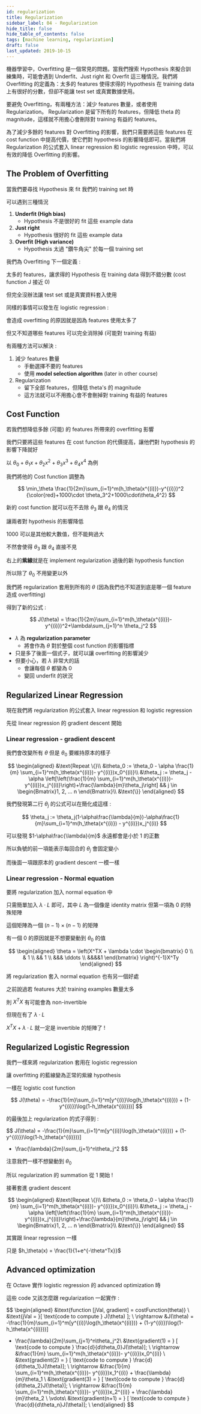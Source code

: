 ```yaml
---
id: regularization
title: Regularization
sidebar_label: 04 - Regularization
hide_title: false
hide_table_of_contents: false
tags: [machine learning, regularization]
draft: false
last_updated: 2019-10-15
---
```


機器學習中，Overfitting 是一個常見的問題。當我們搜索 Hypothesis 來擬合訓練集時，可能會遇到 Underfit、Just right 和 Overfit 這三種情況。我們將 Overfitting 的定義為：太多的 features 使得求得的 Hypothesis 在 training data 上有很好的分數，但卻不能讓 test set 或真實數據使用。

要避免 Overfitting，有兩種方法：減少 features 數量，或者使用 Regularization。 Regularization 是留下所有的 features，但降低 theta 的 magnitude，這樣就不用擔心會刪除對 training 有益的 features。

為了減少多餘的 features 對 Overfitting 的影響，我們只需要將這些 features 在 cost function 中提高代價，使它們對 hypothesis 的影響降低即可。當我們將 Regularization 的公式套入 linear regression 和 logistic regression 中時，可以有效的降低 Overfitting 的影響。

## The Problem of Overfitting

當我們要尋找 Hypothesis 來 fit 我們的 training set 時

可以遇到三種情況

<fig
  src="/img/learning/machine-learning/04-regularization/linear_regression_overfitting.png"
  caption="Linear Regression Overfitting"
/>

1. **Underfit \(High bias\)**
   - Hypothesis 不是很好的 fit 這些 example data
2. **Just right**
   - Hypothesis 很好的 fit 這些 example data
3. **Overfit \(High variance\)**
   - Hypothesis 太過 "鑽牛角尖" 於每一個 training set

我們為 Overfitting 下一個定義 :

太多的 features，讓求得的 Hypothesis 在 training data 得到不錯分數 \(cost function J 接近 0\)

但完全沒辦法讓 test set 或是真實資料套入使用

同樣的事情可以發生在 logistic regression :

<fig
  src="/img/learning/machine-learning/04-regularization/logistic_regression_overfitting.png"
  caption="Logistic Regression Overfitting"
/>

會造成 overfitting 的原因就是因為 features 使用太多了

但又不知道哪些 features 可以完全消除掉 \(可能對 training 有益\)

有兩種方法可以解決 :

1. 減少 features 數量
   - 手動選擇不要的 features
   - 使用 **model selection algorithm** \(later in other course\)
2. Regularization
   - 留下全部 features，但降低 theta's 的 magnitude
   - 這方法就可以不用擔心會不會刪掉對 training 有益的 features

## Cost Function

若我們想降低多餘 \(可能\) 的 features 所帶來的 overfitting 影響

我們只要將這些 features 在 cost function 的代價提高，讓他們對 hypothesis 的影響下降就好

以 $\theta_0 + \theta_1x + \theta_2x^2 + \theta_3x^3 + \theta_4x^4$ 為例

我們將他的 Cost function 調整為

$$
\min_\theta \frac{1}{2m}\sum_{i=1}^m(h_\theta(x^{(i)})-y^{(i)})^2 {\color{red}+1000\cdot \theta_3^2+1000\cdot\theta_4^2}
$$

新的 cost function 就可以在不去除 $\theta_3$ 跟 $\theta_4$ 的情況

讓兩者對 hypothesis 的影響降低

1000 可以是其他較大數值，但不能夠過大

不然會使得 $\theta_3$ 跟 $\theta_4$ 直接不見

<fig
  src="/img/learning/machine-learning/04-regularization/regularization_intuition.png"
  caption="Regularization Intuition"
/>

右上的**紫線**就是在 implement regularization 過後的新 hypothesis function

所以除了 $\theta_0$ 不用變更以外

我們將 regularization 套用到所有的 $\theta$ \(因為我們也不知道到底是哪一個 feature 造成 overfitting\)

得到了新的公式 :

$$
J(\theta) = \frac{1}{2m}\sum_{i=1}^m(h_\theta(x^{(i)})-y^{(i)})^2+\lambda\sum_{j=1}^n \theta_j^2
$$

- $\lambda$ 為 **regularization parameter**
  - 將會作為 $\theta$ 對於整個 cost function 的影響指標
- 只是多了後面一個式子，就可以讓 overfitting 的影響減少
- 但要小心，若 $\lambda$ 非常大的話
  - 會讓每個 $\theta$ 都變為 0
  - 變回 underfit 的狀況

## Regularized Linear Regression

現在我們將 regularization 的公式套入 linear regression 和 logistic regression

先從 linear regression 的 gradient descent 開始

### Linear regression - gradient descent

我們會改變所有 $\theta$ 但是 $\theta_0$ 要維持原本的樣子

$$
\begin{aligned}
&\text{Repeat \{}\\
&\theta_0 := \theta_0 - \alpha \frac{1}{m} \sum_{i=1}^m(h_\theta(x^{(i)})- y^{(i)})x_0^{(i)}\\
&\theta_j := \theta_j - \alpha \left[\left(\frac{1}{m} \sum_{i=1}^m(h_\theta(x^{(i)})- y^{(i)})x_j^{(i)}\right)+\frac{\lambda}{m}\theta_j\right] && j \in \begin{Bmatrix}1, 2, ... n
\end{Bmatrix}\\
&\text{\}}
\end{aligned}
$$

我們發現第二行 $\theta_j$ 的公式可以在簡化成這樣 :

$$
\theta_j := \theta_j(1-\alpha\frac{\lambda}{m})-\alpha\frac{1}{m}\sum_{i=1}^m(h_\theta(x^{(i)}) - y^{(i)})x_j^{(i)}
$$

可以發現 $1-\alpha\frac{\lambda}{m}$ 永遠都會是小於 1 的正數

所以負號的前一項能表示每回合的 $\theta_j$ 會固定變小

而後面一項跟原本的 gradient descent 一模一樣

### Linear regression - Normal equation

要將 regularization 加入 normal equation 中

只需簡單加入 $\lambda \cdot L$ 即可，其中 $L$ 為一個像是 identity matrix 但第一項為 0 的特殊矩陣

這個矩陣為一個 $(n-1)\times(n-1)$ 的矩陣

有一個 0 的原因就是不想要變動到 $\theta_0$ 的值

$$
\begin{aligned}
\theta = \left(X^TX + \lambda \cdot \begin{bmatrix}
0 \\
& 1 \\
&& 1 \\
&&& \ddots \\
&&&&1
\end{bmatrix} \right)^{-1}X^Ty
\end{aligned}
$$

將 regularization 套入 normal equation 也有另一個好處

之前說過若 features 大於 training examples 數量太多

則 $X^TX$ 有可能會為 non-invertible

但現在有了 $\lambda \cdot L$

$X^TX + \lambda \cdot L$ 就一定是 invertible 的矩陣了 !

## Regularized Logistic Regression

我們一樣來將 regularization 套用在 logistic regression

讓 overfitting 的藍線變為正常的紫線 hypothesis

<fig
  src="/img/learning/machine-learning/04-regularization/logistic_regularization.png"
  caption="Regularized logistic regression"
/>

一樣在 logistic cost function

$$
J(\theta) = -\frac{1}{m}\sum_{i=1}^m[y^{(i)}\log(h_\theta(x^{(i)})) + (1-y^{(i)})\log(1-h_\theta(x^{(i)}))]
$$

的最後加上 regularization 的式子得到 :

$$
J(\theta) = -\frac{1}{m}\sum_{i=1}^m[y^{(i)}\log(h_\theta(x^{(i)})) + (1-y^{(i)})\log(1-h_\theta(x^{(i)}))]
+ \frac{\lambda}{2m}\sum_{j=1}^n\theta_j^2
$$

注意我們一樣不想變動到 $\theta_0$

所以 regularization 的 summation 從 1 開始 !

接著套進 gradient descent

$$
\begin{aligned}
&\text{Repeat \{}\\
&\theta_0 := \theta_0 - \alpha \frac{1}{m} \sum_{i=1}^m(h_\theta(x^{(i)})- y^{(i)})x_0^{(i)}\\
&\theta_j := \theta_j - \alpha \left[\left(\frac{1}{m} \sum_{i=1}^m(h_\theta(x^{(i)})- y^{(i)})x_j^{(i)}\right)+\frac{\lambda}{m}\theta_j\right] && j \in \begin{Bmatrix}1, 2, ... n
\end{Bmatrix}\\
&\text{\}}
\end{aligned}
$$

其實跟 linear regression 一樣

只是 $h_\theta(x) = \frac{1}{1+e^{-\theta^Tx}}$

## Advanced optimization

在 Octave 實作 logistic regression 的 advanced optimization 時

這些 code 又該怎麼跟 regularization 一起實作 :

$$
\begin{aligned}
&\text{function [jVal, gradient] = costFunction(theta)} \\
&\text{jVal = }[ \text{code to compute } J(\theta) ]; \\
\rightarrow &J(\theta) = -\frac{1}{m}\sum_{i=1}^m[y^{(i)}\log(h_\theta(x^{(i)})) + (1-y^{(i)})\log(1-h_\theta(x^{(i)}))]
+ \frac{\lambda}{2m}\sum_{j=1}^n\theta_j^2\\
&\text{gradient(1) = } [ \text{code to compute } \frac{d}{d\theta_0}J(\theta)]; \\
\rightarrow &\frac{1}{m} \sum_{i=1}^m(h_\theta(x^{(i)})- y^{(i)})x_0^{(i)} \\
&\text{gradient(2) = } [ \text{code to compute } \frac{d}{d\theta_1}J(\theta)]; \\
\rightarrow &\frac{1}{m} \sum_{i=1}^m(h_\theta(x^{(i)})- y^{(i)})x_1^{(i)} + \frac{\lambda}{m}\theta_1 \\
&\text{gradient(3) = } [ \text{code to compute } \frac{d}{d\theta_2}J(\theta)]; \\
\rightarrow &\frac{1}{m} \sum_{i=1}^m(h_\theta(x^{(i)})- y^{(i)})x_2^{(i)} + \frac{\lambda}{m}\theta_2 \\
\vdots\\
&\text{gradient(n+1) = } [ \text{code to compute } \frac{d}{d\theta_n}J(\theta)]; \\
\end{aligned}
$$
